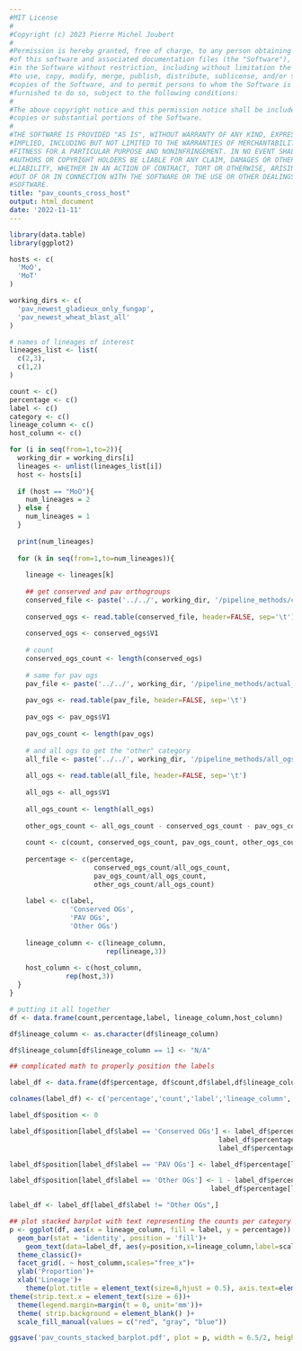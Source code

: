 ```yaml
---
#MIT License
#
#Copyright (c) 2023 Pierre Michel Joubert
#
#Permission is hereby granted, free of charge, to any person obtaining a copy
#of this software and associated documentation files (the "Software"), to deal
#in the Software without restriction, including without limitation the rights
#to use, copy, modify, merge, publish, distribute, sublicense, and/or sell
#copies of the Software, and to permit persons to whom the Software is
#furnished to do so, subject to the following conditions:
#
#The above copyright notice and this permission notice shall be included in all
#copies or substantial portions of the Software.
#
#THE SOFTWARE IS PROVIDED "AS IS", WITHOUT WARRANTY OF ANY KIND, EXPRESS OR
#IMPLIED, INCLUDING BUT NOT LIMITED TO THE WARRANTIES OF MERCHANTABILITY,
#FITNESS FOR A PARTICULAR PURPOSE AND NONINFRINGEMENT. IN NO EVENT SHALL THE
#AUTHORS OR COPYRIGHT HOLDERS BE LIABLE FOR ANY CLAIM, DAMAGES OR OTHER
#LIABILITY, WHETHER IN AN ACTION OF CONTRACT, TORT OR OTHERWISE, ARISING FROM,
#OUT OF OR IN CONNECTION WITH THE SOFTWARE OR THE USE OR OTHER DEALINGS IN THE
#SOFTWARE.
title: "pav_counts_cross_host"
output: html_document
date: '2022-11-11'
---
```


```r
library(data.table)
library(ggplot2)
```

```r

hosts <- c(
  'MoO',
  'MoT'
)

working_dirs <- c(
  'pav_newest_gladieux_only_fungap',
  'pav_newest_wheat_blast_all'
)

# names of lineages of interest
lineages_list <- list(
  c(2,3),
  c(1,2)
)

```



```r

count <- c()
percentage <- c()
label <- c()
category <- c()
lineage_column <- c()
host_column <- c()

for (i in seq(from=1,to=2)){
  working_dir = working_dirs[i]
  lineages <- unlist(lineages_list[i])
  host <- hosts[i]
  
  if (host == "MoO"){
    num_lineages = 2
  } else {
    num_lineages = 1
  }
  
  print(num_lineages)
  
  for (k in seq(from=1,to=num_lineages)){
    
    lineage <- lineages[k]
    
    ## get conserved and pav orthogroups
    conserved_file <- paste('../../', working_dir, '/pipeline_methods/conserved_ogs_', lineage, '.txt', sep = '')
    
    conserved_ogs <- read.table(conserved_file, header=FALSE, sep='\t')
    
    conserved_ogs <- conserved_ogs$V1
    
    # count
    conserved_ogs_count <- length(conserved_ogs)
    
    # same for pav ogs
    pav_file <- paste('../../', working_dir, '/pipeline_methods/actual_pav_ogs_', lineage, '.txt', sep = '')
    
    pav_ogs <- read.table(pav_file, header=FALSE, sep='\t')
    
    pav_ogs <- pav_ogs$V1
    
    pav_ogs_count <- length(pav_ogs)
    
    # and all ogs to get the "other" category
    all_file <- paste('../../', working_dir, '/pipeline_methods/all_ogs_', lineage, '.txt', sep = '')
    
    all_ogs <- read.table(all_file, header=FALSE, sep='\t')
    
    all_ogs <- all_ogs$V1
    
    all_ogs_count <- length(all_ogs)
    
    other_ogs_count <- all_ogs_count - conserved_ogs_count - pav_ogs_count
    
    count <- c(count, conserved_ogs_count, pav_ogs_count, other_ogs_count)
    
    percentage <- c(percentage,
                     conserved_ogs_count/all_ogs_count,
                     pav_ogs_count/all_ogs_count,
                     other_ogs_count/all_ogs_count)
    
    label <- c(label,
               'Conserved OGs',
               'PAV OGs',
               'Other OGs')
    
    lineage_column <- c(lineage_column,
                        rep(lineage,3))
    
    host_column <- c(host_column,
              rep(host,3))
  }
}

# putting it all together
df <- data.frame(count,percentage,label, lineage_column,host_column)

df$lineage_column <- as.character(df$lineage_column)

df$lineage_column[df$lineage_column == 1] <- "N/A"

```

```r

## complicated math to properly position the labels

label_df <- data.frame(df$percentage, df$count,df$label,df$lineage_column, df$host_column)

colnames(label_df) <- c('percentage','count','label','lineage_column','host_column')

label_df$position <- 0

label_df$position[label_df$label == 'Conserved OGs'] <- label_df$percentage[label_df$label == 'PAV OGs'] +
                                                    label_df$percentage[label_df$label == 'Other OGs'] +
                                                    label_df$percentage[label_df$label == 'Conserved OGs']/2

label_df$position[label_df$label == 'PAV OGs'] <- label_df$percentage[label_df$label == 'PAV OGs']/2

label_df$position[label_df$label == 'Other OGs'] <- 1 - label_df$percentage[label_df$label == 'Conserved OGs'] +
                                                  label_df$percentage[label_df$label == 'Other OGs']/2

label_df <- label_df[label_df$label != "Other OGs",]

```


```r

## plot stacked barplot with text representing the counts per category
p <- ggplot(df, aes(x = lineage_column, fill = label, y = percentage)) +
  geom_bar(stat = 'identity', position = 'fill')+
    geom_text(data=label_df, aes(y=position,x=lineage_column,label=scales::comma(count)), size=6*0.36)+
  theme_classic()+
  facet_grid(. ~ host_column,scales="free_x")+
  ylab('Proportion')+
  xlab('Lineage')+
    theme(plot.title = element_text(size=8,hjust = 0.5), axis.text=element_text(size=6),axis.title=element_text(size=6) , legend.title=element_text(size=8), legend.position = 'left', legend.text=element_text(size=6)) + theme(legend.title = element_blank())+
theme(strip.text.x = element_text(size = 6))+
  theme(legend.margin=margin(t = 0, unit='mm'))+
  theme( strip.background = element_blank() )+
  scale_fill_manual(values = c("red", "gray", "blue"))

ggsave('pav_counts_stacked_barplot.pdf', plot = p, width = 6.5/2, height = 4.5/2)

```

